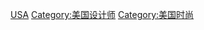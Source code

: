 {{Commonscat|Fashion designers from the United States}}

[[Category:各国时尚设计师|USA]]
[[Category:美国设计师|Category:美国设计师]]
[[Category:美国时尚|Category:美国时尚]]